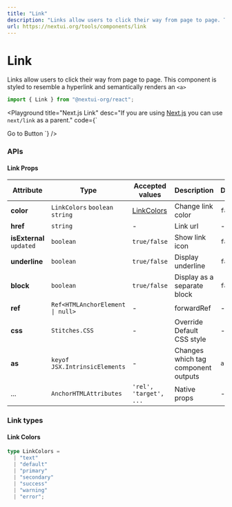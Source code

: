 ```yaml
---
title: "Link"
description: "Links allow users to click their way from page to page. This component is styled to resemble a hyperlink and semantically renders an <a>"
url: https://nextui.org/tools/components/link
---
```


# Link

Links allow users to click their way from page to page. This component is styled to resemble a hyperlink and semantically renders an `<a>`

```jsx
import { Link } from "@nextui-org/react";
```

<CarbonAd />

<Spacer y={2} />

<Playground
  title="Default"
  desc="You can use it to navigate between pages."
  files={linkContent.default_link}
/>

<Playground
  title="Colors"
  desc="You can use the `color` property to change `Link` color."
  files={linkContent.color}
/>

<Playground
  title="Variants"
  desc="You can choose between different styles of links."
  files={linkContent.variation}
/>

<Playground
  title="Block"
  desc="You can use the `block` property to display a separate block."
  files={linkContent.block}
/>

<Playground
  title="External Link"
  desc="Show an icon in the `Link` with the `isExternal` prop."
  files={linkContent.icon}
/>

<Playground
  title="Next.js Link"
  desc="If you are using [Next.js](https://nextjs.org) you can use `next/link` as a parent."
  code={`<NextLink href="/tools/components/button">
  <Link block color="secondary">
    Go to Button
  </Link>
</NextLink>
`}
/>

<Spacer y={3} />

### APIs

<Spacer y={2} />

#### Link Props

| Attribute                | Type                                            | Accepted values            | Description                         | Default |
| ------------------------ | ----------------------------------------------- | -------------------------- | ----------------------------------- | ------- |
| **color**                | `LinkColors` `boolean` `string`                 | [LinkColors](#link-colors) | Change link color                   | `false` |
| **href**                 | `string`                                        | -                          | Link url                            | -       |
| **isExternal** `updated` | `boolean`                                       | `true/false`               | Show link icon                      | `false` |
| **underline**            | `boolean`                                       | `true/false`               | Display underline                   | `false` |
| **block**                | `boolean`                                       | `true/false`               | Display as a separate block         | `false` |
| **ref**                  | <Code>Ref<HTMLAnchorElement &#124; null></Code> | -                          | forwardRef                          | -       |
| **css**                  | `Stitches.CSS`                                  | -                          | Override Default CSS style          | -       |
| **as**                   | `keyof JSX.IntrinsicElements`                   | -                          | Changes which tag component outputs | `a`     |
| ...                      | `AnchorHTMLAttributes`                          | `'rel', 'target', ...`     | Native props                        | -       |

<Spacer y={2} />

### Link types

<Spacer y={1} />

#### Link Colors

```ts
type LinkColors =
  | "text"
  | "default"
  | "primary"
  | "secondary"
  | "success"
  | "warning"
  | "error";
```
